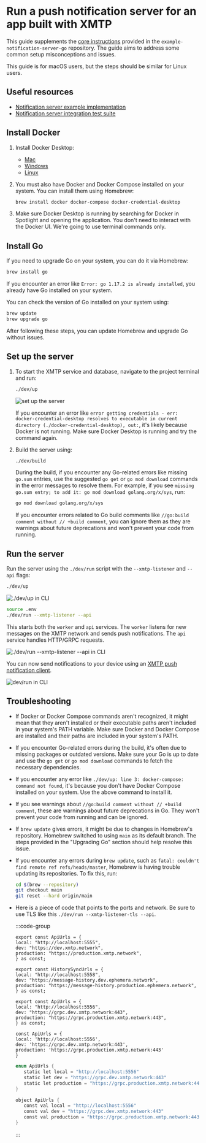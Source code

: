 # Run a push notification server for an app built with XMTP

This guide supplements the [core instructions](https://github.com/xmtp/example-notification-server-go/blob/np/export-kotlin-proto-code/README.md#local-setup) provided in the `example-notification-server-go` repository. The guide aims to address some common setup misconceptions and issues.

This guide is for macOS users, but the steps should be similar for Linux users.

## Useful resources

- [Notification server example implementation](https://github.com/xmtp/example-notification-server-go)
- [Notification server integration test suite](https://github.com/xmtp/example-notification-server-go/blob/main/integration/README.md)

## Install Docker

1. Install Docker Desktop:

   - [Mac](https://docs.docker.com/docker-for-mac/install/)
   - [Windows](https://docs.docker.com/docker-for-windows/install/)
   - [Linux](https://docs.docker.com/desktop/install/linux-install/)

2. You must also have Docker and Docker Compose installed on your system. You can install them using Homebrew:

   ```bash [Bash]
   brew install docker docker-compose docker-credential-desktop
   ```

3. Make sure Docker Desktop is running by searching for Docker in Spotlight and opening the application. You don't need to interact with the Docker UI. We're going to use terminal commands only.

## Install Go

If you need to upgrade Go on your system, you can do it via Homebrew:

```bash [Bash]
brew install go
```

If you encounter an error like `Error: go 1.17.2 is already installed`, you already have Go installed on your system.

You can check the version of Go installed on your system using:

```bash [Bash]
brew update
brew upgrade go
```

After following these steps, you can update Homebrew and upgrade Go without issues.

## Set up the server

1. To start the XMTP service and database, navigate to the project terminal and run:

   ```bash [Bash]
   ./dev/up
   ```

   ![set up the server](https://raw.githubusercontent.com/xmtp/docs-xmtp-org/main/docs/pages/img/cmd1.png)

   If you encounter an error like `error getting credentials - err: docker-credential-desktop resolves to executable in current directory (./docker-credential-desktop), out:`, it's likely because Docker is not running. Make sure Docker Desktop is running and try the command again.

2. Build the server using:

   ```bash [Bash]
   ./dev/build
   ```

   During the build, if you encounter any Go-related errors like missing `go.sum` entries, use the suggested `go get` or `go mod download` commands in the error messages to resolve them. For example, if you see `missing go.sum entry; to add it: go mod download golang.org/x/sys`, run:

   ```bash [Bash]
   go mod download golang.org/x/sys
   ```

   If you encounter errors related to Go build comments like `//go:build comment without // +build comment`, you can ignore them as they are warnings about future deprecations and won't prevent your code from running.

## Run the server

Run the server using the `./dev/run` script with the `--xmtp-listener` and `--api` flags:

```bash [Bash]
./dev/up
```

![./dev/up in CLI](https://raw.githubusercontent.com/xmtp/docs-xmtp-org/main/docs/pages/img/cmd2.png)

```bash [Bash]
source .env
./dev/run --xmtp-listener --api
```

This starts both the `worker` and `api` services. The `worker` listens for new messages on the XMTP network and sends push notifications. The `api` service handles HTTP/GRPC requests.

![./dev/run --xmtp-listener --api in CLI](https://raw.githubusercontent.com/xmtp/docs-xmtp-org/main/docs/pages/img/cmd3.png)

You can now send notifications to your device using an [XMTP push notification client](https://github.com/xmtp/example-notification-server-go/blob/main/docs/notifications-client-guide.md).

![dev/run in CLI](https://raw.githubusercontent.com/xmtp/docs-xmtp-org/main/docs/pages/img/cmd4.png)

## Troubleshooting

- If Docker or Docker Compose commands aren't recognized, it might mean that they aren't installed or their executable paths aren't included in your system's PATH variable. Make sure Docker and Docker Compose are installed and their paths are included in your system's PATH.

- If you encounter Go-related errors during the build, it's often due to missing packages or outdated versions. Make sure your Go is up to date and use the `go get` or `go mod download` commands to fetch the necessary dependencies.

- If you encounter any error like `./dev/up: line 3: docker-compose: command not found`, it's because you don't have Docker Compose installed on your system. Use the above command to install it.

- If you see warnings about `//go:build comment without // +build comment`, these are warnings about future deprecations in Go. They won't prevent your code from running and can be ignored.

- If `brew update` gives errors, it might be due to changes in Homebrew's repository. Homebrew switched to using `main` as its default branch. The steps provided in the "Upgrading Go" section should help resolve this issue.

- If you encounter any errors during `brew update`, such as `fatal: couldn't find remote ref refs/heads/master`, Homebrew is having trouble updating its repositories. To fix this, run:

  ```bash [Bash]
  cd $(brew --repository)
  git checkout main
  git reset --hard origin/main
  ```

- Here is a piece of code that points to the ports and network. Be sure to use TLS like this `./dev/run --xmtp-listener-tls --api`.

   :::code-group

   ```tsx [Browser]
   export const ApiUrls = {
   local: "http://localhost:5555",
   dev: "https://dev.xmtp.network",
   production: "https://production.xmtp.network",
   } as const;

   export const HistorySyncUrls = {
   local: "http://localhost:5558",
   dev: "https://message-history.dev.ephemera.network",
   production: "https://message-history.production.ephemera.network",
   } as const;
   ```

   ```tsx [Node]
   export const ApiUrls = {
   local: "http://localhost:5556",
   dev: "https://grpc.dev.xmtp.network:443",
   production: "https://grpc.production.xmtp.network:443",
   } as const;
   ```

   ```tsx [React Native]
   const ApiUrls = {
   local: 'http://localhost:5556',
   dev: 'https://grpc.dev.xmtp.network:443',
   production: 'https://grpc.production.xmtp.network:443'
   }
   ```

   ```kotlin [Kotlin]
   enum ApiUrls {
      static let local = "http://localhost:5556"
      static let dev = "https://grpc.dev.xmtp.network:443"
      static let production = "https://grpc.production.xmtp.network:443"
   }
   ```

   ```swift [Swift]
   object ApiUrls {
      const val local = "http://localhost:5556"
      const val dev = "https://grpc.dev.xmtp.network:443"
      const val production = "https://grpc.production.xmtp.network:443"
   }
   ```

   :::
